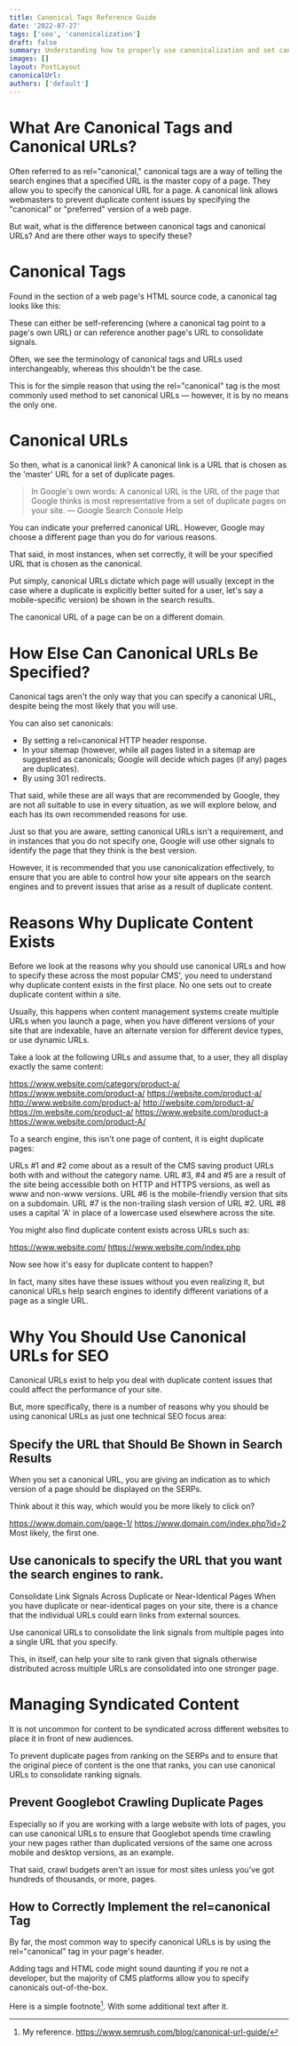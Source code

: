 ```yaml
---
title: Canonical Tags Reference Guide
date: '2022-07-27'
tags: ['seo', 'canonicalization']
draft: false
summary: Understanding how to properly use canonicalization and set canonical URLs is essential knowledge for any SEO, and incorrect implementation of these can cause widespread issues that negatively impact your site's performance.
images: []
layout: PostLayout
canonicalUrl:
authors: ['default']
---
```


# What Are Canonical Tags and Canonical URLs?

Often referred to as rel="canonical," canonical tags are a way of telling the search engines that a specified URL is the master copy of a page. They allow you to specify the canonical URL for a page. A canonical link allows webmasters to prevent duplicate content issues by specifying the "canonical" or "preferred" version of a web page.

But wait, what is the difference between canonical tags and canonical URLs? And are there other ways to specify these?

# Canonical Tags

Found in the <head></head> section of a web page's HTML source code, a canonical tag looks like this:

<link rel="canonical" href="https://www.website.com/page/" />
These can either be self-referencing (where a canonical tag point to a page's own URL) or can reference
another page's URL to consolidate signals.

Often, we see the terminology of canonical tags and URLs used interchangeably, whereas this shouldn't be the case.

This is for the simple reason that using the rel="canonical" tag is the most commonly used method to set canonical URLs — however, it is by no means the only one.

# Canonical URLs

So then, what is a canonical link? A canonical link is a URL that is chosen as the 'master' URL for a set of duplicate pages.

> In Google's own words:
> A canonical URL is the URL of the page that Google thinks is most representative from a set of duplicate pages on your site.
> — Google Search Console Help

You can indicate your preferred canonical URL. However, Google may choose a different page than you do for various reasons.

That said, in most instances, when set correctly, it will be your specified URL that is chosen as the canonical.

Put simply, canonical URLs dictate which page will usually (except in the case where a duplicate is explicitly better suited for a user, let's say a mobile-specific version) be shown in the search results.

The canonical URL of a page can be on a different domain.

# How Else Can Canonical URLs Be Specified?

Canonical tags aren't the only way that you can specify a canonical URL, despite being the most likely that you will use.

You can also set canonicals:

- By setting a rel=canonical HTTP header response.
- In your sitemap (however, while all pages listed in a sitemap are suggested as canonicals; Google will decide which pages (if any) pages are duplicates).
- By using 301 redirects.

That said, while these are all ways that are recommended by Google, they are not all suitable to use in every situation, as we will explore below, and each has its own recommended reasons for use.

Just so that you are aware, setting canonical URLs isn't a requirement, and in instances that you do not specify one, Google will use other signals to identify the page that they think is the best version.

However, it is recommended that you use canonicalization effectively, to ensure that you are able to control how your site appears on the search engines and to prevent issues that arise as a result of duplicate content.

# Reasons Why Duplicate Content Exists

Before we look at the reasons why you should use canonical URLs and how to specify these across the most popular CMS', you need to understand why duplicate content exists in the first place. No one sets out to create duplicate content within a site.

Usually, this happens when content management systems create multiple URLs when you launch a page, when you have different versions of your site that are indexable, have an alternate version for different device types, or use dynamic URLs.

Take a look at the following URLs and assume that, to a user, they all display exactly the same content:

https://www.website.com/category/product-a/
https://www.website.com/product-a/
https://website.com/product-a/
http://www.website.com/product-a/
http://website.com/product-a/
https://m.website.com/product-a/
https://www.website.com/product-a
https://www.website.com/product-A/

To a search engine, this isn't one page of content, it is eight duplicate pages:

URLs #1 and #2 come about as a result of the CMS saving product URLs both with and without the category name.
URL #3, #4 and #5 are a result of the site being accessible both on HTTP and HTTPS versions, as well as www and non-www versions.
URL #6 is the mobile-friendly version that sits on a subdomain.
URL #7 is the non-trailing slash version of URL #2.
URL #8 uses a capital 'A' in place of a lowercase used elsewhere across the site.

You might also find duplicate content exists across URLs such as:

https://www.website.com/
https://www.website.com/index.php

Now see how it's easy for duplicate content to happen?

In fact, many sites have these issues without you even realizing it, but canonical URLs help search engines to identify different variations of a page as a single URL.

# Why You Should Use Canonical URLs for SEO

Canonical URLs exist to help you deal with duplicate content issues that could affect the performance of your site.

But, more specifically, there is a number of reasons why you should be using canonical URLs as just one technical SEO focus area:

## Specify the URL that Should Be Shown in Search Results

When you set a canonical URL, you are giving an indication as to which version of a page should be displayed on the SERPs.

Think about it this way, which would you be more likely to click on?

https://www.domain.com/page-1/
https://www.domain.com/index.php?id=2
Most likely, the first one.

## Use canonicals to specify the URL that you want the search engines to rank.

Consolidate Link Signals Across Duplicate or Near-Identical Pages
When you have duplicate or near-identical pages on your site, there is a chance that the individual URLs could earn links from external sources.

Use canonical URLs to consolidate the link signals from multiple pages into a single URL that you specify.

This, in itself, can help your site to rank given that signals otherwise distributed across multiple URLs are consolidated into one stronger page.

# Managing Syndicated Content

It is not uncommon for content to be syndicated across different websites to place it in front of new audiences.

To prevent duplicate pages from ranking on the SERPs and to ensure that the original piece of content is the one that ranks, you can use canonical URLs to consolidate ranking signals.

## Prevent Googlebot Crawling Duplicate Pages

Especially so if you are working with a large website with lots of pages, you can use canonical URLs to ensure that Googlebot spends time crawling your new pages rather than duplicated versions of the same one across mobile and desktop versions, as an example.

That said, crawl budgets aren't an issue for most sites unless you've got hundreds of thousands, or more, pages.

## How to Correctly Implement the rel=canonical Tag

By far, the most common way to specify canonical URLs is by using the rel="canonical" tag in your page's header.

Adding tags and HTML code might sound daunting if you re not a developer, but the majority of CMS platforms allow you to specify canonicals out-of-the-box.

Here is a simple footnote[^1]. With some additional text after it.

[^1]: My reference. https://www.semrush.com/blog/canonical-url-guide/

